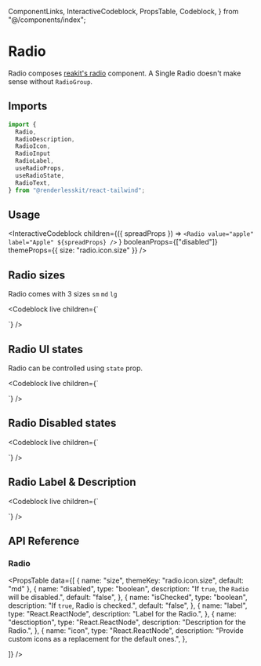   ComponentLinks,
  InteractiveCodeblock,
  PropsTable,
  Codeblock,
} from "@/components/index";

# Radio

Radio composes [reakit's radio](https://reakit.io/docs/radio/) component. A
Single Radio doesn't make sense without `RadioGroup`.

<ComponentLinks github="radio" theme="radio" story="forms-radio" />

## Imports

```js
import {
  Radio,
  RadioDescription,
  RadioIcon,
  RadioInput
  RadioLabel,
  useRadioProps,
  useRadioState,
  RadioText,
} from "@renderlesskit/react-tailwind";
```

## Usage

<InteractiveCodeblock
  children={({ spreadProps }) =>
    `<Radio value="apple" label="Apple" ${spreadProps} />`
  }
  booleanProps={["disabled"]}
  themeProps={{ size: "radio.icon.size" }}
/>

## Radio sizes

Radio comes with 3 sizes `sm` `md` `lg`

<Codeblock
  live
  children={`
<div className="inline-flex flex-col space-y-2">
  <Radio value="apple" label="Apple" size="sm" />
  <Radio value="apple" label="Apple" size="md" />
  <Radio value="apple" label="Apple"size="lg" />
</div>
`}
/>

## Radio UI states

Radio can be controlled using `state` prop.

<Codeblock
  live
  children={`
<div className="inline-flex flex-col space-y-2">
  <Radio size="md" value="apple" label="Apple" />
  <Radio size="md" value="apple" label="Apple" state="apple" />
</div>
`}
/>

## Radio Disabled states

<Codeblock
  live
  children={`
<div className="inline-flex flex-col space-y-2">
  <Radio size="md" value="apple" label="Apple" disabled />
  <Radio size="md" value="apple" label="Apple" state="apple" disabled />
</div>
`}
/>

## Radio Label & Description

<Codeblock
  live
  children={`
<div className="inline-flex flex-col space-y-2 w-72">
  <Radio size="md" value="apple" label="Apple" />
  <Radio size="md" value="apple" label="Used when the Radio is selected and will use its value for the form submission." />
  <Radio size="md" value="apple" label="Apple" description="Used when the Radio is selected and will use its value for the form submission." />
</div>
`}
/>

## API Reference

### Radio

<PropsTable
  data={[
    { name: "size", themeKey: "radio.icon.size", default: "md" },
    {
      name: "disabled",
      type: "boolean",
      description: "If `true`, the `Radio` will be disabled.",
      default: "false",
    },
    {
      name: "isChecked",
      type: "boolean",
      description: "If `true`, Radio is checked.",
      default: "false",
    },
    {
      name: "label",
      type: "React.ReactNode",
      description: "Label for the Radio.",
    },
    {
      name: "desctioption",
      type: "React.ReactNode",
      description: "Description for the Radio.",
    },
    {
      name: "icon",
      type: "React.ReactNode",
      description: "Provide custom icons as a replacement for the default ones.",
    },

]} />

